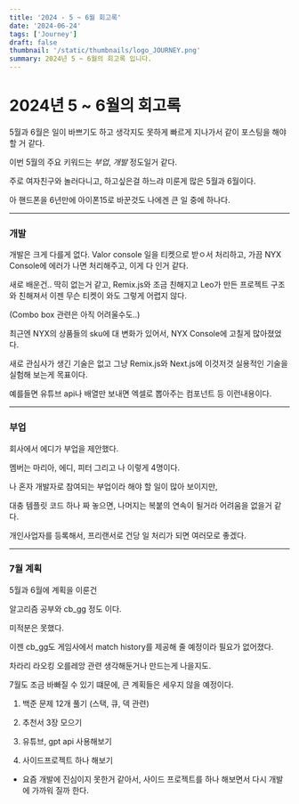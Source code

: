 ```yaml
---
title: '2024 - 5 ~ 6월 회고록'
date: '2024-06-24'
tags: ['Journey']
draft: false
thumbnail: '/static/thumbnails/logo_JOURNEY.png'
summary: 2024년 5 ~ 6월의 회고록 입니다.
---
```


# 2024년 5 ~ 6월의 회고록

5월과 6월은 일이 바쁘기도 하고 생각지도 못하게 빠르게 지나가서 같이 포스팅을 해야할 거 같다.

이번 5월의 주요 키워드는 _부업_, _개발_ 정도일거 같다.

주로 여자친구와 놀러다니고, 하고싶은걸 하느랴 미룬게 많은 5월과 6월이다.

아 핸드폰을 6년만에 아이폰15로 바꾼것도 나에겐 큰 일 중에 하나다.

---

### 개발

개발은 크게 다를게 없다. Valor console 일을 티켓으로 받ㅇ서 처리하고, 가끔 NYX Console에 에러가 나면 처리해주고, 이게 다 인거 같다.

새로 배운건.. 딱히 없는거 같고, Remix.js와 조금 친해지고 Leo가 만든 프로젝트 구조와 친해져서 이젠 무슨 티켓이 와도 그렇게 어렵지 않다.

(Combo box 관련은 아직 어려울수도..)

최근엔 NYX의 상품들의 sku에 대 변화가 있어서, NYX Console에 고칠게 많아졌었다.

새로 관심사가 생긴 기술은 없고 그냥 Remix.js와 Next.js에 이것저것 실용적인 기술을 실험해 보는게 목표이다.

예를들면 유튜브 api나 배열만 보내면 엑셀로 뽑아주는 컴포넌트 등 이런내용이다.

---

### 부업

회사에서 에디가 부업을 제안했다.

멤버는 마리아, 에디, 피터 그리고 나 이렇게 4명이다.

나 혼자 개발자로 참여되는 부업이라 해야 할 일이 많아 보이지만,

대충 템플릿 코드 하나 짜 놓으면, 나머지는 복붙의 연속이 될거라 어려움을 없을거 같다.

개인사업자를 등록해서, 프리랜서로 건당 일 처리가 되면 여러모로 좋겠다.

---

### 7월 계획

5월과 6월에 계획을 이룬건

알고리즘 공부와 cb_gg 정도 이다.

미적분은 못했다.

이젠 cb_gg도 게임사에서 match history를 제공해 줄 예정이라 필요가 없어졌다.

차라리 라오킹 오를레앙 관련 생각해둔거나 만드는게 나을지도.

7월도 조금 바빠질 수 있기 떄문에, 큰 계획들은 세우지 않을 예정이다.

1. 백준 문제 12개 풀기 (스택, 큐, 덱 관련)

2. 추천서 3장 모으기

3. 유튜브, gpt api 사용해보기

4. 사이드프로젝트 하나 해보기

- 요즘 개발에 진심이지 못한거 같아서, 사이드 프로젝트를 하나 해보면서 다시 개발에 가까워 질까 한다.
